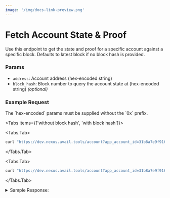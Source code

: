 ```yaml
---
image: '/img/docs-link-preview.png'
---
```



# Fetch Account State & Proof

Use this endpoint to get the state and proof for a specific account against a specific block.
Defaults to latest block if no block hash is provided.

### Params

- `address`: Account address (hex-encoded string)
- `block_hash`: Block number to query the account state at (hex-encoded string) *(optional)*

### Example Request

<Callout type="info">
The `hex-encoded` params must be supplied without the `0x` prefix.
</Callout>

<Tabs items={['without block hash', 'with block hash']}>

<Tabs.Tab>
```bash filename="CURL"
curl "https://dev.nexus.avail.tools/account?app_account_id=31b8a7e9f916616a8ed5eb471a36e018195c319600cbd3bbe726d1c96f03568d"
```
</Tabs.Tab>

<Tabs.Tab>
```bash filename="CURL"
curl "https://dev.nexus.avail.tools/account?app_account_id=31b8a7e9f916616a8ed5eb471a36e018195c319600cbd3bbe726d1c96f03568d&block_hash= curl "https://dev.nexus.avail.tools/account?app_account_id=31b8a7e9f916616a8ed5eb471a36e018195c319600cbd3bbe726d1c96f03568d&block_hash=21be1d236b00babc9751852be1b234a0006da45727cc79a872ed01757df36299"
```
</Tabs.Tab>

</Tabs>

<details className="border p-3 rounded-md bg-[#EFF6FF]">
<summary> Sample Response:</summary>

```json
{"account":
{
    "statement":[3565896811,2273703815,35198193,3198801644,82397192,115698383,2665578267,2990255432],
    "state_root":[61,169,180,149,80,170,115,234,7,14,17,89,110,50,100,70,116,95,88,42,69,63,242,180,235,31,42,43,10,37,232,83],
    "start_nexus_hash":[171,210,245,184,174,12,147,96,28,20,214,127,166,137,132,247,173,51,204,227,46,8,38,99,130,78,209,21,194,66,111,93],
    "last_proof_height":125671,
    "height":503
},
"proof":[[57,138,229,89,104,184,73,25,224,115,234,5,140,226,214,164,228,52,181,68,220,138,158,124,39,17,54,68,192,74,76,210],[0,0,0,0,0,0,0,0,0,0,0,0,0,0,0,0,0,0,0,0,0,0,0,0,0,0,0,0,0,0,0,0],[0,0,0,0,0,0,0,0,0,0,0,0,0,0,0,0,0,0,0,0,0,0,0,0,0,0,0,0,0,0,0,0],[30,128,78,239,162,28,77,130,97,248,58,50,7,21,79,133,18,167,93,230,6,34,67,70,80,70,141,218,24,148,2,237],[0,0,0,0,0,0,0,0,0,0,0,0,0,0,0,0,0,0,0,0,0,0,0,0,0,0,0,0,0,0,0,0],[0,0,0,0,0,0,0,0,0,0,0,0,0,0,0,0,0,0,0,0,0,0,0,0,0,0,0,0,0,0,0,0]],
"value_hash":[232,203,75,99,182,80,156,206,78,208,244,244,146,103,99,40,48,197,79,114,68,19,167,95,209,50,51,152,178,3,225,116],
"nexus_header":{
    "parent_hash":[45,148,7,11,7,98,81,171,115,76,113,205,71,107,233,70,134,56,168,8,66,119,195,191,41,12,20,29,215,196,253,78],
    "prev_state_root":[172,116,232,187,231,149,109,191,98,93,222,199,59,197,230,134,178,175,223,13,51,75,136,250,169,223,215,161,186,249,241,90],
    "state_root":[172,116,232,187,231,149,109,191,98,93,222,199,59,197,230,134,175,223,13,51,75,136,250,169,223,215,161,186,249,241,90],
    "tx_root":[110,52,11,156,255,179,122,152,156,165,68,230,187,120,10,44,120,144,29,63,179,55,56,118,133,17,163,6,23,175,160,29],
    "avail_header_hash":[117,248,152,157,8,59,189,41,217,215,157,159,122,168,255,150,131,171,219,97,31,187,248,131,194,146,146,83,37,26,255,20],
    "number":144266
    },
"account_encoded":"d48b446b8785f787021914f1bea9d6ec04e9480806e56acf9ee17f1bb23bad483da9b49550aa73ea070e11596e326446745f582a453ff2b4eb1f2a2b0a25e853abd2f5b8ae0c93601c14d67fa68984f7ad33cce32e082663824ed115c2426f5d000000000000000000000000000000000000000000000000000000000001eae700000000000000000000000000000000000000000000000000000000000001f7",
"proof_hex":["398ae55968b84919e073ea058ce2d6a4e434b544dc8a9e7c27113644c04a4cd2","0000000000000000000000000000000000000000000000000000000000000000","0000000000000000000000000000000000000000000000000000000000000000","1e804eefa21c4d8261f83a3207154f8512a75de60622434650468dda189402ed","0000000000000000000000000000000000000000000000000000000000000000","0000000000000000000000000000000000000000000000000000000000000000"],
"value_hash_hex":"e8cb4b63b6509cce4ed0f4f49267632830c54f724413a75fd1323398b203e174",
"nexus_state_root_hex":"ac74e8bbe7956dbf625ddec73bc5e686b2afdf0d334b88faa9dfd7a1baf9f15a"}
```

</details>
